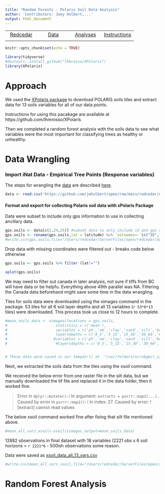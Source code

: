 ```yaml
---
title: "Random Forests - Polaris Soil Data Analysis"
author: 'Contributors: Joey Hulbert,...'
output: html_document
---
```


|            |            |            |            |
|:----------:|:----------:|:----------:|:----------:|
|[Redcedar](https://jmhulbert.github.io/open/redcedar)|[Data](https://jmhulbert.github.io/open/redcedar/data)|[ Analyses](https://jmhulbert.github.io/open/redcedar/analyses)|[Instructions](https://jmhulbert.github.io/open/redcedar/instructions)|
|             |           |            |            |


```r
knitr::opts_chunk$set(echo = TRUE)
```

```r
library(tidyverse)
#devtools::install_github("lhmrosso/XPolaris")
library(XPolaris)
```


# Approach

We used the [XPolaris package](https://github.com/lhmrosso/XPolaris) to download POLARIS soils tiles and extract data for 13 soils variables for all of our data points. 

Instructions for using this pacakage are available at https://github.com/lhmrosso/XPolaris

Then we completed a random forest analysis with the soils data to see what variables were the most important for classifying trees as healthy or unhealthy. 

# Data Wrangling

### Import iNat Data - Empirical Tree Points (Response variables)

The steps for wrangling the [data](https://jmhulbert.github.io/open/redcedar/data) are described [here](https://jmhulbert.github.io/open/redcedar/data).

```r
data <- read.csv('https://github.com/jmhulbert/open/raw/main/redcedar/data/data-modified.csv')
```

#### Format and export for collecting Polaris soil data with xPolaris Package

Data were subset to include only gps information to use in collecting ancillary data.

```r
gps.soils <- data[c(2,24,25)] #subset data to only include id and gps coordinates
gps.soils <- rename(gps.soils,lat = latitude) %>% `colnames<-`(c("ID","lat","long")) 
#write.csv(gps.soils,file="/Users/redcedar/ServerFiles/open/redcedar/data/gps.soils.2232.csv") #named 2232 because data was downloaded after having 2232 observations
```

Drop data with missing coordinates were filtered out - breaks code below otherwise
```r
gps.soils <- gps.soils %>% filter (lat!="")
```

```r
xplot(gps.soils)
```

We may need to filter out canada in later analysis, not sure if tiffs from BC will have data or be helpfu.
Everything above 49th parallel was NA. Filtering the Canada data beforehand might save some time in the data wrangling.


Tiles for soils data were downloaded using the ximages command in the package. 53 tiles for all 6 soil layer depths and all 13 variables (`r 53*6*13` tiles) were downloaded. This process took us close to 12 hours to complete. 

```r
#mean_soils_data <- ximages(locations = gps.soils,
#                      statistics = c('mean'),
#                      variables = c('ph','om','clay','sand','silt','bd','hb','n','ksat','theta_r','theta_s','lambda','alpha'),
#                      layersdepths = c('0_5','5_15','15_30','30_60','60_100','100_200'))
#                     #variables = c('ph','om','clay','sand','silt','bd','hb','n','ksat','theta_r','theta_s'),
#                      #layersdepths = c('0_5','5_15','15_30','30_60','60_100','100_200'))


# These data were saved in our tempdir() at  "/var/folders/nc/nbgmcl_s2_q4d2r3z08pnjz00000gn/T//RtmpPU3kIf"
```


Next, we extracted the soils data from the tiles using the xsoil command. 


We received the below error from one raster file in the silt data, but we manually downloaded the tif file and replaced it in the data folder, then it worked fine. 

> Error in `dplyr::mutate()`:
ℹ In argument: `extracts = purrr::map2(...)`.
Caused by error in `purrr::map2()`:
ℹ In index: 27.
Caused by error:
! [extract] cannot read values

The below xsoil command worked fine after fixing that silt file mentioned above. 

```r
#mean_all_vars_xsoil<-xsoil(ximages_output=mean_soils_data)
```

12882 observations in final dataset with 18 variables (2221 obs x 6 soil horizons = `r 2221*6` - 500ish observations some reason.

Data were saved as [xsoil_data_all_13_vars.csv](https://github.com/jmhulbert/open/tree/main/redcedar/data/xsoil_data_all_13_vars.csv)

```r
#write.csv(mean_all_vars_xsoil,file="/Users/redcedar/ServerFiles/open/redcedar/data/xsoil_data_all_13_vars.csv")
```


# Random Forest Analysis



